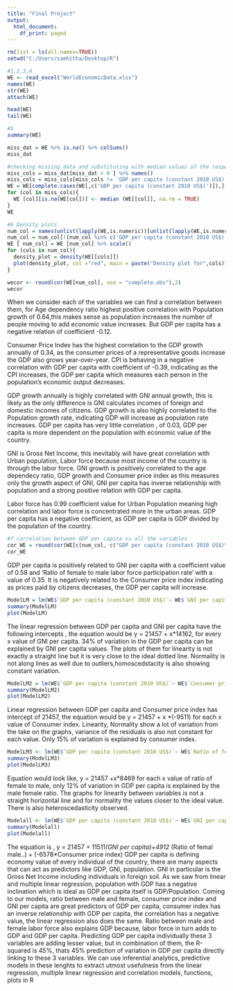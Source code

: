 ---
title: "Final Project"
output:
  html_document:
    df_print: paged
---



```{r}
rm(list = ls(all.names=TRUE))
setwd("C:/Users/samhitha/Desktop/R")
```


```{r}
#1,2,3,4
WE <- read_excel("WorldEconomicData.xlsx")
names(WE)
str(WE)
attach(WE)
```


```{r}
head(WE)
tail(WE)
```


```{r}
#5
summary(WE)
```


```{r}
miss_dat = WE %>% is.na() %>% colSums()
miss_dat
```


```{r}
#checking missing data and substituting with median values of the respective columns
miss_cols = miss_dat[miss_dat > 0 ] %>% names()
miss_cols = miss_cols[miss_cols != 'GDP per capita (constant 2010 US$)']
WE = WE[complete.cases(WE[,c('GDP per capita (constant 2010 US$)')]),]
for (col in miss_cols){
  WE [col][is.na(WE[col])] <- median (WE[[col]], na.rm = TRUE)
}
WE
```


```{r}
#6 Density plots
num_col = names(unlist(lapply(WE,is.numeric))[unlist(lapply(WE,is.numeric)) == TRUE])
num_col = num_col[!(num_col %in% c('GDP per capita (constant 2010 US$)','Human capital index (HCI) (scale 0-1)'))]
WE [ num_col] = WE [num_col] %>% scale()
for (cols in num_col){
  density_plot = density(WE[[cols]])
  plot(density_plot, col ="red", main = paste("Density plot for",cols))
}
```


```{r}
wecor <- round(cor(WE[num_col], use = "complete.obs"),2)
wecor
```
When we consider each of the variables we can find a correlation between them, for Age dependency ratio highest positive correlation with Population growth of 0.64,this makes sense as population increases the number of people moving to add economic value increases. But GDP per capita has a negative relation of coefficient -0.12.

Consumer Price Index has the highest correlation to the GDP growth annually of 0.34, as the consumer prices of a representative goods increase the GDP also grows year-over-year.
CPI is behaving in a negative correlation with GDP per capita with coefficient of -0.39, indicating as the CPI increases, the GDP per capita which measures each person in the population's economic output decreases.

GDP growth annually is highly correlated with GNI annual growth, this is likely as the only difference is GNI calculates incomes of foreign and domestic incomes of citizens. GDP growth is also highly correlated to the Population growth rate, indicating GDP will increase as population rate increases.
GDP per capita has very little correlation , of 0.03, GDP per capita is more dependent on the population with economic value of the country.

GNI is Gross Net Income, this inevitably will have great correlation with Urban population, Labor force because most income of the country is through the labor force. GNI growth is positively correlated to the age dependecy ratio, GDP growth and Consumer price index as this measures only the growth aspect of GNI, GNI per capita has inverse relationship with population and a strong positive relation with GDP per capita.

Labor force has 0.99 coefficient value for Urban Population meaning high correlation and labor force is concentrated more in the urban areas. GDP per capita has a negative coefficient, as GDP per capita is GDP divided by the population of the country.


```{r}
#7 correlation between GDP per capita vs all the variables
cor_WE = round(cor(WE[c(num_col, c("GDP per capita (constant 2010 US$)"))]),2)
cor_WE
```
GDP per capita is positively related to GNI per capita with a coefficient value of 0.58 and 'Ratio of female to male labor force participation rate' with a value of 0.35. It is negatively related to the Consumer price index indicating as prices paid by citizens decreases, the GDP per capita will increase.

```{r}
ModelLM = lm(WE$`GDP per capita (constant 2010 US$)`~ WE$`GNI per capita (constant 2010 US$)`)
summary(ModelLM)
plot(ModelLM)
```
The linear regression between GDP per capita and GNI per capita have the following intercepts , the equation would be y = 21457 + x*14162, for every x value of GNI per capita. 34% of variation in the GDP per capita can be explained by GNI per capita values. The plots of them for linearity is not exactly a straight line but it is very close to the ideal dotted line. Normality is not along lines as well due to outliers,homoscedstacity is also showing constant variation.
```{r}
ModelLM2 = lm(WE$`GDP per capita (constant 2010 US$)`~ WE$`Consumer price index (2010 = 100)`)
summary(ModelLM2)
plot(ModelLM2)
```
Linear regression between GDP per capita and Consumer price index has intercept of 21457, the equation would be y = 21457 + x *(-9511) for each x value of Consumer index. Linearity, Normality show a lot of variation from the take on the graphs, variance of the residuals is also not constant for each value.  Only 15% of variation is explained by consumer index.


```{r}
ModelLM3 <- lm(WE$`GDP per capita (constant 2010 US$)`~ WE$`Ratio of female to male labor force participation rate (%) (national estimate)`)
summary(ModelLM3)
plot(ModelLM3)
```
Equation would look like, y = 21457 +x*8469 for each x value of ratio of female to male, only 12% of variation in GDP per capita is explained by the male female ratio. The graphs for linearity between variables is not a straight horizontal line and for normality the values closer to the ideal value. There is also heteroscedasticity observed.

```{r}
Modelall <- lm(WE$`GDP per capita (constant 2010 US$)`~ WE$`GNI per capita (constant 2010 US$)`+ WE$`Ratio of female to male labor force participation rate (%) (national estimate)`+WE$`Consumer price index (2010 = 100)`)
summary(Modelall)
plot(Modelall)
```
The equation is , y = 21457 + 11511*(GNI per capita)+4912 *(Ratio of femal male..) + (-6578*Consumer price index)
GDP per capita is defining economy value of every individual of the country, there are many aspects that can act as predictors like GDP, GNI, population. GNI in particular is the Gross Net Income including individuals in foreign soil. As we saw from linear and multiple linear regression, population with GDP has a negative inclination which is ideal as GDP per capita itself is GDP/Population. 
Coming to our models, ratio between male and female, consumer price index and GNI per capita are great predictors of GDP per capita, consumer index has an inverse relationship with GDP per capita, the correlation has a negative value, the linear regression also does the same. Ratio between male and female labor force also explains GDP because, labor force in turn adds to GDP and GDP per capita. 
Predicting GDP per capita individually these 3 variables are adding lesser value, but in combination of them, the R-squared is 45%, thats 45% prediction of variation in GDP per capita directly linking to these 3 variables.
We can use inferential analytics, predictive models in these lenghts to extract utmost usefulness from the linear regression, multiple linear regression and correlation models, functions, plots in R

```{r}
```


```{r}

```


```{r}
```


```{r}
```


```{r}
```


```{r}
```

